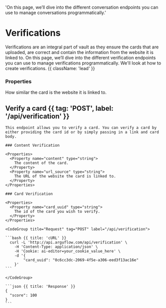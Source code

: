   'On this page, we’ll dive into the different conversation endpoints you can use to manage conversations programmatically.'

# Verifications

Verifications are an integral part of vault as they ensure the cards that are uploaded, are correct and contain the information from the website it is linked to. On this page, we’ll dive into the different verification endpoints you can use to manage verifications programmatically. We'll look at how to create verifications. {{ className: 'lead' }}

### Properties

<Properties>
  <Property name="score" type="integer">
    How similar the card is the website it is linked to.
  </Property>
</Properties>



## Verify a card {{ tag: 'POST', label: '/api/verification' }}

<Row>
  <Col>

    This endpoint allows you to verify a card. You can verify a card by either providing the card id or by simply passing in a link and card body.

    ### Content Verification

    <Properties>
      <Property name="content" type="string">
        The content of the card.
      </Property>
      <Property name="url_source" type="string">
        The URL of the website the card is linked to.
      </Property>
    </Properties>

    ### Card Verification

    <Properties>
      <Property name="card_uuid" type="string">
        The id of the card you wish to verify.
      </Property>
    </Properties>

  </Col>
  <Col sticky>

    <CodeGroup title="Request" tag="POST" label="/api/verification">

    ```bash {{ title: 'cURL' }}
      curl -L 'http://api.arguflow.com/api/verification' \
        -H 'Content-Type: application/json' \
        -H 'Cookie: ai-editor=your_cookie_value_here' \
        -d '{
            "card_uuid": "0c6cc3dc-2069-4f5e-a306-eed3f13ac16e"
        }'
    ```

    </CodeGroup>

    ```json {{ title: 'Response' }}
    {
      "score": 100
    }
    ```

  </Col>
</Row>

